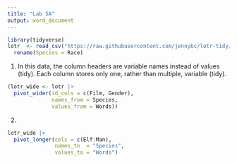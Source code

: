```yaml
---
title: "Lab 5A"
output: word_document
---
```


```r
library(tidyverse)
lotr  <- read_csv("https://raw.githubusercontent.com/jennybc/lotr-tidy/master/data/lotr_tidy.csv") |> 
  rename(Species = Race)
```

1. In this data, the column headers are variable names instead of values (tidy). Each column stores only one, rather than multiple, variable (tidy).

```r
(lotr_wide <- lotr |> 
  pivot_wider(id_cols = c(Film, Gender), 
              names_from = Species, 
              values_from = Words))
```

2. 
```r
lotr_wide |> 
  pivot_longer(cols = c(Elf:Man), 
               names_to  = "Species", 
               values_to = "Words")

```

